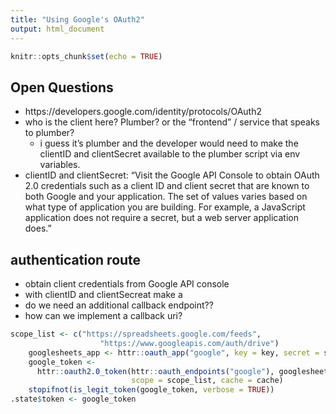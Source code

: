 ```yaml
---
title: "Using Google's OAuth2"
output: html_document
---
```


```r
knitr::opts_chunk$set(echo = TRUE)
```

## Open Questions
- https://developers.google.com/identity/protocols/OAuth2
- who is the client here? Plumber? or the "frontend" / service that speaks to plumber?
  - i guess it's plumber and the developer would need to make the clientID and clientSecret available to the plumber script via env variables. 
- clientID and clientSecret:
"Visit the Google API Console to obtain OAuth 2.0 credentials such as a client ID and client secret that are known to both Google and your application. The set of values varies based on what type of application you are building. For example, a JavaScript application does not require a secret, but a web server application does. "

## authentication route
- obtain client credentials from Google API console
- with clientID and clientSecreat make a
- do we need an additional callback endpoint??
- how can we implement a callback uri?
```r
scope_list <- c("https://spreadsheets.google.com/feeds",
                    "https://www.googleapis.com/auth/drive")
    googlesheets_app <- httr::oauth_app("google", key = key, secret = secret)
    google_token <-
      httr::oauth2.0_token(httr::oauth_endpoints("google"), googlesheets_app,
                           scope = scope_list, cache = cache)
    stopifnot(is_legit_token(google_token, verbose = TRUE))
.state$token <- google_token
```
